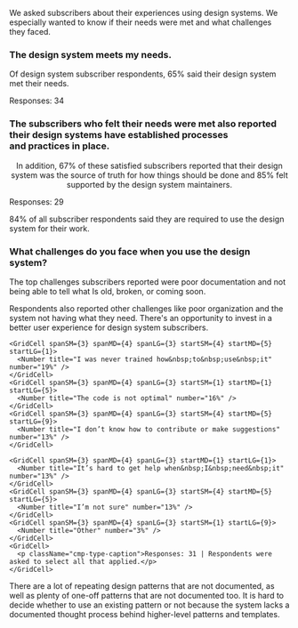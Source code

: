 
<ScreenBlock>
<div id="section-3" data-observer="section-3">
  <SectionHeader number={3} title="Subscribers’ Needs">
    <p>We asked subscribers about their experiences using design systems. We especially wanted to know if their needs were met and what challenges they faced.</p>
  </SectionHeader>
  
  <Grid className="util-margin-top-1xl">
    <GridCell spanMD={7} spanLG={9}>
      <h3>The design system meets my needs.</h3>
    </GridCell>
    <GridCell spanMD={3}>
      <div class="cmp-pie-chart-caption">
        <div class="cmp-pie-chart-caption__content">
          <p class="cmp-type-body-default">Of design system subscriber respondents, 65% said their design system met their&nbsp;needs.</p>
          <p class="cmp-type-caption">Responses: 34</p>
        </div>
      </div>
    </GridCell>
    <GridCell startMD={2} spanMD={6} startLG={3} spanLG={8}>
      <PieChart />
    </GridCell>
  </Grid>

  <Grid className="util-margin-top-1xl">
    <GridCell spanMD={7} spanLG={9}>
      <h3>The subscribers who felt their needs were met also reported their design systems have established processes and&nbsp;practices in place.</h3>
    </GridCell>
  </Grid>

  <Grid className="util-margin-top-1xl" gap="lg" gapColMD="1xl" gapColLG="none">
    <GridCell span={4} start={2} spanSM={3} spanLG={2} startSM={1} startMD={2} startLG={1}>
      <Gauge title="Processes for determining what to add, update, or remove" number={86} />
    </GridCell>
    <GridCell span={4} start={2} spanSM={3} spanLG={2} startSM={4} startMD={5} startLG={4}>
      <Gauge title="Onboarding new subscribers and/or contributors" number={83} />
    </GridCell>
    <GridCell span={4} start={2} spanSM={3} spanLG={2} startSM={1} startMD={2} startLG={7}>
      <Gauge title="Support and training" number={75} />
    </GridCell>
    <GridCell span={6} start={1} spanSM={3} spanLG={3} startSM={4} startMD={5} startLG={10} align="center" alignLG="start">
      <p>In addition, 67% of these satisfied subscribers reported that their design system was the source of truth for how things should be done and 85% felt supported by the design system maintainers.</p>
    </GridCell>
    <GridCell startMD={2} startLG={1}>
      <p class="cmp-type-caption">Responses: 29</p>
    </GridCell>
  </Grid>

  <KeyFinding>84% of all subscriber respondents said they are required to use the design system for their work.</KeyFinding>

 <Grid className="util-margin-top-1xl">
    <GridCell spanMD={7} spanLG={9}>
      <h3>What challenges do you face when you use the design system?</h3>
    </GridCell>
  </Grid>
  
  <Grid className="util-margin-top-1xl" gapRow="lg" gapColMD="1xl" gapColLG="none">
    <GridCell span={6} spanMD={4} spanLG={3} rowSpanMD={2} rowSpanLG={1} topMD="20vh" positionMD="sticky" positionLG="unset">
      <p>The top challenges subscribers reported were poor documentation and not being able to tell what Is old, broken, or coming soon.</p>
      <p>Respondents also reported other challenges like poor organization and the system not having what they need. There's an opportunity to invest in a better user experience for design system subscribers.</p>
    </GridCell>
    <GridCell span={4} start={2} startMD={5} startLG={5} spanLG={3}>
      <Gauge title="It's documented poorly" number={39} size="large" />
    </GridCell>
    <GridCell span={4} start={2} startMD={5} startLG={9} spanLG={3}>
      <Gauge title="It's unclear what is old, broken, or&nbsp;coming&nbsp;soon" number={35} size="large" />
    </GridCell>
  </Grid>
  
  <Grid gap="lg" gapColMD="1xl" gapColLG="none" className="util-margin-top-10vh">
    <GridCell spanSM={3} spanMD={4} spanLG={3}>
      <Number title="It doesn’t have what I need" number="26%" />
    </GridCell>
    <GridCell spanSM={3} spanMD={4} spanLG={3} startSM={4} startMD={5} startLG={5}>
      <Number title="It’s organized poorly" number="26%" />
    </GridCell>
    <GridCell spanSM={3} spanMD={4} spanLG={3} startLG={9}>
      <Number title="It’s out of date" number="19%" />
    </GridCell>
    
    <GridCell spanSM={3} spanMD={4} spanLG={3} startSM={4} startMD={5} startLG={1}>
      <Number title="I was never trained how&nbsp;to&nbsp;use&nbsp;it" number="19%" />
    </GridCell>
    <GridCell spanSM={3} spanMD={4} spanLG={3} startSM={1} startMD={1} startLG={5}>
      <Number title="The code is not optimal" number="16%" />
    </GridCell>
    <GridCell spanSM={3} spanMD={4} spanLG={3} startSM={4} startMD={5} startLG={9}>
      <Number title="I don’t know how to contribute or make suggestions" number="13%" />
    </GridCell>
    
    <GridCell spanSM={3} spanMD={4} spanLG={3} startMD={1} startLG={1}>
      <Number title="It’s hard to get help when&nbsp;I&nbsp;need&nbsp;it" number="13%" />
    </GridCell>
    <GridCell spanSM={3} spanMD={4} spanLG={3} startSM={4} startMD={5} startLG={5}>
      <Number title="I’m not sure" number="13%" />
    </GridCell>
    <GridCell spanSM={3} spanMD={4} spanLG={3} startSM={1} startLG={9}>
      <Number title="Other" number="3%" />
    </GridCell>
    <GridCell>
      <p className="cmp-type-caption">Responses: 31 | Respondents were asked to select all that applied.</p>
    </GridCell>
  </Grid>
  
  <Quote source="Design System Subscriber">There are a lot of repeating design patterns that are not documented, as well as plenty of one-off patterns that are not documented too. It is hard to decide whether to use an existing pattern or not because the system lacks a documented thought process behind higher-level patterns and templates.</Quote>

  <RelatedReading>
    <RelatedArticle title="Successful Design Systems Start with User Feedback"
    description="For a design system to be effective, you must first understand the problems it solves for its users. Information gathering is the first step to knowing users’ needs."
    image="/images/2022/successful-design-systems.svg"
    href="https://sparkbox.com/foundry/do_i_need_a_whole_design_system_building_a_starter_design_system"
  />
  </RelatedReading>
</div>
</ScreenBlock>
